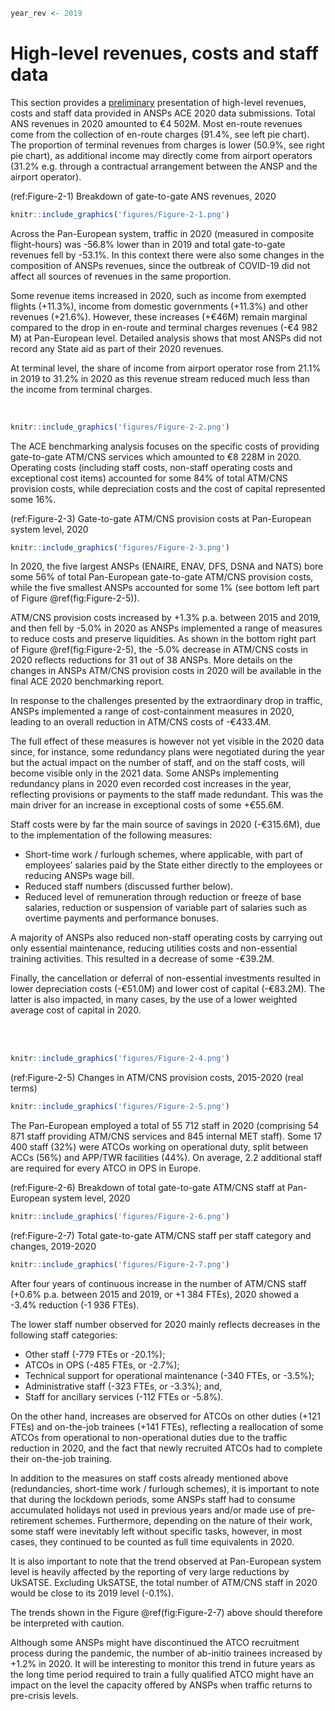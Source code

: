 ```r
year_rev <- 2019
```

# High-level revenues, costs and staff data {#high}

This section provides a [preliminary]{.ul} presentation of high-level revenues, costs and staff data provided in ANSPs ACE 2020 data submissions. Total ANS revenues in 2020 amounted to €4 502M. Most en-route revenues come from the collection of en-route charges (91.4%, see left pie chart). The proportion of terminal revenues from charges is lower (50.9%, see right pie chart), as additional income may directly come from airport operators (31.2% e.g. through a contractual arrangement between the ANSP and the airport operator).

(ref:Figure-2-1) Breakdown of gate-to-gate ANS revenues, 2020

```r
knitr::include_graphics('figures/Figure-2-1.png')
```

::: {.blue}
::: {.left}
Across the Pan-European system, traffic in 2020 (measured in composite flight-hours) was -56.8% lower than in 2019 and total gate-to-gate revenues fell by -53.1%. In this context there were also some changes in the composition of ANSPs revenues, since the outbreak of COVID-19 did not affect all sources of revenues in the same proportion.

Some revenue items increased in 2020, such as income from exempted flights (+11.3%), income from domestic governments (+11.3%) and other revenues (+21.6%). However, these increases (+€46M) remain marginal compared to the drop in en-route and terminal charges revenues (-€4 982 M) at Pan-European level. Detailed analysis shows that most ANSPs did not record any State aid as part of their 2020 revenues.

At terminal level, the share of income from airport operator rose from 21.1% in 2019 to 31.2% in 2020 as this revenue stream reduced much less than the income from terminal charges.

:::

::: {.right}
<br>

```r
knitr::include_graphics('figures/Figure-2-2.png')
```
:::
:::

The ACE benchmarking analysis focuses on the specific costs of providing gate-to-gate ATM/CNS services which amounted to €8 228M in 2020. Operating costs (including staff costs, non-staff operating costs and exceptional cost items) accounted for some 84% of total ATM/CNS provision costs, while depreciation costs and the cost of capital represented some 16%.

(ref:Figure-2-3) Gate-to-gate ATM/CNS provision costs at Pan-European system level, 2020

```r
knitr::include_graphics('figures/Figure-2-3.png')
```

In 2020, the five largest ANSPs (ENAIRE, ENAV, DFS, DSNA and NATS) bore some 56% of total Pan-European gate-to-gate ATM/CNS provision costs, while the five smallest ANSPs accounted for some 1% (see bottom left part of Figure \@ref(fig:Figure-2-5)).

ATM/CNS provision costs increased by +1.3% p.a. between 2015 and 2019, and then fell by -5.0% in 2020 as ANSPs implemented a range of measures to reduce costs and preserve liquidities. As shown in the bottom right part of Figure \@ref(fig:Figure-2-5), the -5.0% decrease in ATM/CNS costs in 2020 reflects reductions for 31 out of 38 ANSPs. More details on the changes in ANSPs ATM/CNS provision costs in 2020 will be available in the final ACE 2020 benchmarking report.

::: {.blue}
::: {.left}
In response to the challenges presented by the extraordinary drop in traffic, ANSPs implemented a range of cost-containment measures in 2020, leading to an overall reduction in ATM/CNS costs of -€433.4M.

The full effect of these measures is however not yet visible in the 2020 data since, for instance, some redundancy plans were negotiated during the year but the actual impact on the number of staff, and on the staff costs, will become visible only in the 2021 data. Some ANSPs implementing redundancy plans in 2020 even recorded cost increases in the year, reflecting provisions or payments to the staff made redundant. This was the main driver for an increase in exceptional costs of some +€55.6M.

Staff costs were by far the main source of savings in 2020 (-€315.6M), due to the implementation of the following measures:

-   Short-time work / furlough schemes, where applicable, with part of employees' salaries paid by the State either directly to the employees or reducing ANSPs wage bill.
-   Reduced staff numbers (discussed further below).
-   Reduced level of remuneration through reduction or freeze of base salaries, reduction or suspension of variable part of salaries such as overtime payments and performance bonuses.

A majority of ANSPs also reduced non-staff operating costs by carrying out only essential maintenance, reducing utilities costs and non-essential training activities. This resulted in a decrease of some -€39.2M.

Finally, the cancellation or deferral of non-essential investments resulted in lower depreciation costs (-€51.0M) and lower cost of capital (-€83.2M). The latter is also impacted, in many cases, by the use of a lower weighted average cost of capital in 2020.
:::

::: {.right}
<br><br>

```r
knitr::include_graphics('figures/Figure-2-4.png')
```
:::
:::

(ref:Figure-2-5) Changes in ATM/CNS provision costs, 2015-2020 (real terms)

```r
knitr::include_graphics('figures/Figure-2-5.png')
```

The Pan-European employed a total of 55 712 staff in 2020 (comprising 54 871 staff providing ATM/CNS services and 845 internal MET staff). Some 17 400 staff (32%) were ATCOs working on operational duty, split between ACCs (56%) and APP/TWR facilities (44%). On average, 2.2 additional staff are required for every ATCO in OPS in Europe.

(ref:Figure-2-6) Breakdown of total gate-to-gate ATM/CNS staff at Pan-European system level, 2020

```r
knitr::include_graphics('figures/Figure-2-6.png')
```

(ref:Figure-2-7) Total gate-to-gate ATM/CNS staff per staff category and changes, 2019-2020

```r
knitr::include_graphics('figures/Figure-2-7.png')
```

After four years of continuous increase in the number of ATM/CNS staff (+0.6% p.a. between 2015 and 2019, or +1 384 FTEs), 2020 showed a -3.4% reduction (-1 936 FTEs).

The lower staff number observed for 2020 mainly reflects decreases in the following staff categories:

-   Other staff (-779 FTEs or -20.1%);
-   ATCOs in OPS (-485 FTEs, or -2.7%);
-   Technical support for operational maintenance (-340 FTEs, or -3.5%);
-   Administrative staff (-323 FTEs, or -3.3%); and,
-   Staff for ancillary services (-112 FTEs or -5.8%).

On the other hand, increases are observed for ATCOs on other duties (+121 FTEs) and on-the-job trainees (+141 FTEs), reflecting a reallocation of some ATCOs from operational to non-operational duties due to the traffic reduction in 2020, and the fact that newly recruited ATCOs had to complete their on-the-job training.

::: {.plainblue}
In addition to the measures on staff costs already mentioned above (redundancies, short-time work / furlough schemes), it is important to note that during the lockdown periods, some ANSPs staff had to consume accumulated holidays not used in previous years and/or made use of pre-retirement schemes. Furthermore, depending on the nature of their work, some staff were inevitably left without specific tasks, however, in most cases, they continued to be counted as full time equivalents in 2020.

It is also important to note that the trend observed at Pan-European system level is heavily affected by the reporting of very large reductions by UkSATSE. Excluding UkSATSE, the total number of ATM/CNS staff in 2020 would be close to its 2019 level (-0.1%).

The trends shown in the Figure \@ref(fig:Figure-2-7) above should therefore be interpreted with caution.

Although some ANSPs might have discontinued the ATCO recruitment process during the pandemic, the number of ab-initio trainees increased by +1.2% in 2020. It will be interesting to monitor this trend in future years as the long time period required to train a fully qualified ATCO might have an impact on the level the capacity offered by ANSPs when traffic returns to pre-crisis levels.
:::
